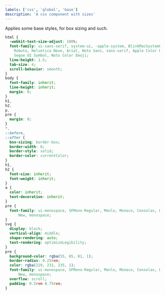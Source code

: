 ```yaml
---
labels: ['css', 'global', 'base']
description: 'A css component with sizes'
---
```


Applies some base styles, for box sizing and such.

```css
html {
  -webkit-text-size-adjust: 100%;
  font-family: ui-sans-serif, system-ui, -apple-system, BlinkMacSystemFont, Segoe UI,
    Roboto, Helvetica Neue, Arial, Noto Sans, sans-serif, Apple Color Emoji, Segoe UI Emoji,
    Segoe UI Symbol, Noto Color Emoji;
  line-height: 1.5;
  tab-size: 4;
  scroll-behavior: smooth;
}
body {
  font-family: inherit;
  line-height: inherit;
  margin: 0;
}
h1,
h2,
p,
pre {
  margin: 0;
}
*,
::before,
::after {
  box-sizing: border-box;
  border-width: 0;
  border-style: solid;
  border-color: currentColor;
}
h1,
h2 {
  font-size: inherit;
  font-weight: inherit;
}
a {
  color: inherit;
  text-decoration: inherit;
}
pre {
  font-family: ui-monospace, SFMono-Regular, Menlo, Monaco, Consolas, Liberation Mono, Courier
      New, monospace;
}
svg {
  display: block;
  vertical-align: middle;
  shape-rendering: auto;
  text-rendering: optimizeLegibility;
}
pre {
  background-color: rgba(55, 65, 81, 1);
  border-radius: 0.25rem;
  color: rgba(229, 231, 235, 1);
  font-family: ui-monospace, SFMono-Regular, Menlo, Monaco, Consolas, Liberation Mono, Courier
      New, monospace;
  overflow: scroll;
  padding: 0.5rem 0.75rem;
}
```
